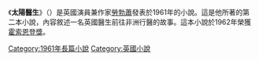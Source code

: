 {{unreferenced|time=2013-11-28T15:07:36+00:00}}
《'''太陽醫生'''》（{{lang-en|'''The Sun Doctor'''}}）是英國演員兼作家[[勞勃蕭|勞勃蕭]]發表於1961年的小說。這是他所著的第二本小說，內容敘述一名英國醫生前往非洲行醫的故事。這本小說於1962年榮獲[[霍索恩登獎|霍索恩登獎]]。

{{novel-stub}}

[[Category:1961年長篇小說|Category:1961年長篇小說]]
[[Category:英國小說|Category:英國小說]]